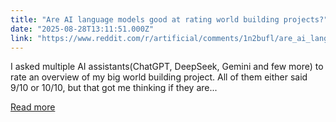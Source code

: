```yaml
---
title: "Are AI language models good at rating world building projects?"
date: "2025-08-28T13:11:51.000Z"
link: "https://www.reddit.com/r/artificial/comments/1n2bufl/are_ai_language_models_good_at_rating_world/"
---
```


I asked multiple AI assistants(ChatGPT, DeepSeek, Gemini and few more) to rate an overview of my big world building project. All of them either said 9/10 or 10/10, but that got me thinking if they are...

[Read more](https://www.reddit.com/r/artificial/comments/1n2bufl/are_ai_language_models_good_at_rating_world/)
